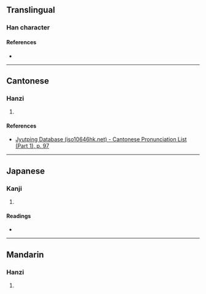 {{character info/new}}
==Translingual==

===Han character===
{{Han char|rn=40|rad=宀|as=16|sn=19|four=|canj=JYDU|ids=⿱宀親}}

====References====
* {{Han ref|kx=0293.060|dkj=07367|dj=0579.260|hdz=20958.010|uh=5BF4|ud=23540}}

----

==Cantonese==

===Hanzi===
{{yue-hanzi|jyut=[[can1]]|y=chan1}}

# {{rfdef|yue|sort=宀16}}

====References====
* [http://www.iso10646hk.net/jp/document/download.jsp Jyutping Database (iso10646hk.net) - Cantonese Pronunciation List (Part 1), p. 97]

----

==Japanese==

===Kanji===
{{ja-kanji|grade=|rs=宀16}}

# {{rfdef|ja|sort=宀16}}

====Readings====
* {{ja-readings|on=[[しん]] (shin)|kun=[[したしい]] (shitashii), [[したしく]] (shitashiku)}}

----

==Mandarin==

===Hanzi===
{{cmn-hanzi|pin=[[qīn]] ([[qin1]]), [[qìn]] ([[qin4]])|wg=ch'in<sup>1</sup>, ch'in<sup>4</sup>}}

# {{rfdef|cmn|sort=宀16}}